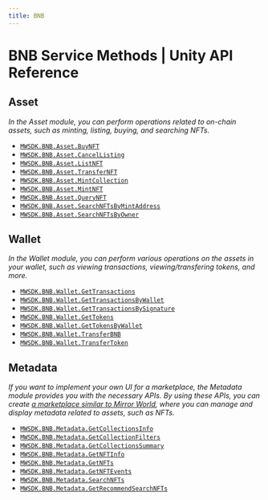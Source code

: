 ```yaml
---
title: BNB
---
```


# BNB Service Methods | Unity API Reference

## Asset
*In the Asset module, you can perform operations related to on-chain assets, such as minting, listing, buying, and searching NFTs.*

- [`MWSDK.BNB.Asset.BuyNFT`](/api-reference/unity/BNB/asset/BuyNFT)
- [`MWSDK.BNB.Asset.CancelListing`](/api-reference/unity/BNB/asset/CancelListing)
- [`MWSDK.BNB.Asset.ListNFT`](/api-reference/unity/BNB/asset/ListNFT)
- [`MWSDK.BNB.Asset.TransferNFT`](/api-reference/unity/BNB/asset/TransferNFT)
- [`MWSDK.BNB.Asset.MintCollection`](/api-reference/unity/BNB/asset/MintCollection)
- [`MWSDK.BNB.Asset.MintNFT`](/api-reference/unity/BNB/asset/MintNFT)
- [`MWSDK.BNB.Asset.QueryNFT`](/api-reference/unity/BNB/asset/QueryNFT)
- [`MWSDK.BNB.Asset.SearchNFTsByMintAddress`](/api-reference/unity/BNB/asset/SearchNFTsByMintAddress)
- [`MWSDK.BNB.Asset.SearchNFTsByOwner`](/api-reference/unity/BNB/asset/SearchNFTsByOwner)

## Wallet
*In the Wallet module, you can perform various operations on the assets in your wallet, such as viewing transactions, viewing/transfering tokens, and more.*

- [`MWSDK.BNB.Wallet.GetTransactions`](/api-reference/unity/BNB/wallet/GetTransactions)
- [`MWSDK.BNB.Wallet.GetTransactionsByWallet`](/api-reference/unity/BNB/wallet/GetTransactionsByWallet)
- [`MWSDK.BNB.Wallet.GetTransactionsBySignature`](/api-reference/unity/BNB/wallet/GetTransactionsBySignature)
- [`MWSDK.BNB.Wallet.GetTokens`](/api-reference/unity/BNB/wallet/GetTokens)
- [`MWSDK.BNB.Wallet.GetTokensByWallet`](/api-reference/unity/BNB/wallet/GetTokensByWallet)
- [`MWSDK.BNB.Wallet.TransferBNB`](/api-reference/unity/BNB/wallet/TransferBNB)
- [`MWSDK.BNB.Wallet.TransferToken`](/api-reference/unity/BNB/wallet/TransferToken)

## Metadata
*If you want to implement your own UI for a marketplace, the Metadata module provides you with the necessary APIs. By using these APIs, you can create [a marketplace similar to Mirror World](https://jump.mirrorworld.fun/), where you can manage and display metadata related to assets, such as NFTs.*

- [`MWSDK.BNB.Metadata.GetCollectionsInfo`](/api-reference/unity/BNB/metadata/GetCollectionsInfo)
- [`MWSDK.BNB.Metadata.GetCollectionFilters`](/api-reference/unity/BNB/metadata/GetCollectionFilters)
- [`MWSDK.BNB.Metadata.GetCollectionsSummary`](/api-reference/unity/BNB/metadata/GetCollectionsSummary)
- [`MWSDK.BNB.Metadata.GetNFTInfo`](/api-reference/unity/BNB/metadata/GetNFTInfo)
- [`MWSDK.BNB.Metadata.GetNFTs`](/api-reference/unity/BNB/metadata/GetNFTs)
- [`MWSDK.BNB.Metadata.GetNFTEvents`](/api-reference/unity/BNB/metadata/GetNFTEvents)
- [`MWSDK.BNB.Metadata.SearchNFTs`](/api-reference/unity/BNB/metadata/SearchNFTs)
- [`MWSDK.BNB.Metadata.GetRecommendSearchNFTs`](/api-reference/unity/BNB/metadata/GetRecommendSearchNFTs)










